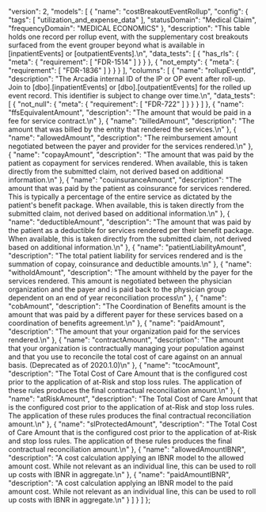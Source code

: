   "version": 2,
  "models": [
    {
      "name": "costBreakoutEventRollup",
      "config": {
        "tags": [
          "utilization_and_expense_data"
        ],
        "statusDomain": "Medical Claim",
        "frequencyDomain": "MEDICAL ECONOMICS"
      },
      "description": "This table holds one record per rollup event, with the supplementary cost breakouts surfaced from the event grouper beyond what is available in [inpatientEvents] or [outpatientEvents].\n",
      "data_tests": [
        {
          "has_rls": {
            "meta": {
              "requirement": [
                "FDR-1514"
              ]
            }
          }
        },
        {
          "not_empty": {
            "meta": {
              "requirement": [
                "FDR-1836"
              ]
            }
          }
        }
      ],
      "columns": [
        {
          "name": "rollupEventId",
          "description": "The Arcadia internal ID of the IP or OP event after roll-up. Join to [dbo].[inpatientEvents] or [dbo].[outpatientEvents] for the rolled up event record. This identifier is subject to change over time.\n",
          "data_tests": [
            {
              "not_null": {
                "meta": {
                  "requirement": [
                    "FDR-722"
                  ]
                }
              }
            }
          ]
        },
        {
          "name": "ffsEquivalentAmount",
          "description": "The amount that would be paid in a fee for service contract.\n"
        },
        {
          "name": "billedAmount",
          "description": "The amount that was billed by the entity that rendered the services.\n"
        },
        {
          "name": "allowedAmount",
          "description": "The reimbursement amount negotiated between the payer and provider for the services rendered.\n"
        },
        {
          "name": "copayAmount",
          "description": "The amount that was paid by the patient as copayment for services rendered.  When  available, this is taken directly from the submitted claim, not derived based on additional information.\n"
        },
        {
          "name": "couinsuranceAmount",
          "description": "The amount that was paid by the patient as coinsurance for services rendered. This is typically a percentage of the entire service as dictated by the patient's benefit package. When available, this is taken directly from the submitted claim, not derived based on additional information.\n"
        },
        {
          "name": "deductibleAmount",
          "description": "The amount that was paid by the patient as a deductible for services rendered per their benefit package. When available, this is taken directly from the submitted claim, not derived based on additional information.\n"
        },
        {
          "name": "patientLiabilityAmount",
          "description": "The total patient liability for services rendered and is the summation of copay, coinsurance and deductible amounts.\n"
        },
        {
          "name": "witholdAmount",
          "description": "The amount withheld by the payer for the services rendered. This amount is negotiated between the physician organization and the payer and is paid back to the physician group dependent on an end of year reconciliation process\n"
        },
        {
          "name": "cobAmount",
          "description": "The Coordination of Benefits amount is the amount that was paid by a different payer for these services based on a coordination of benefits agreement.\n"
        },
        {
          "name": "paidAmount",
          "description": "The amount that your organization paid for the services rendered.\n"
        },
        {
          "name": "contractAmount",
          "description": "The amount that your organization is contractually managing your population against and that you use to reconcile the total cost of care against on an annual basis. (Deprecated as of 2020.1.0)\n"
        },
        {
          "name": "tcocAmount",
          "description": "The Total Cost of Care Amount that is the configured cost prior to the application of at-Risk and stop loss rules. The application of these rules produces the final contractual reconciliation amount.\n"
        },
        {
          "name": "atRiskAmount",
          "description": "The Total Cost of Care Amount that is the configured cost prior to the application of at-Risk and stop loss rules. The application of these rules produces the final contractual reconciliation amount.\n"
        },
        {
          "name": "slProtectedAmount",
          "description": "The Total Cost of Care Amount that is the configured cost prior to the application of at-Risk and stop loss rules. The application of these rules produces the final contractual reconciliation amount.\n"
        },
        {
          "name": "allowedAmountIBNR",
          "description": "A cost calculation applying an IBNR model to the allowed amount cost. While not relevant as an individual line, this can be used to roll up costs with IBNR in aggregate.\n"
        },
        {
          "name": "paidAmountIBNR",
          "description": "A cost calculation applying an IBNR model to the paid amount cost. While not relevant as an individual line, this can be used to roll up costs with IBNR in aggregate.\n"
        }
      ]
    }
  ]
};
